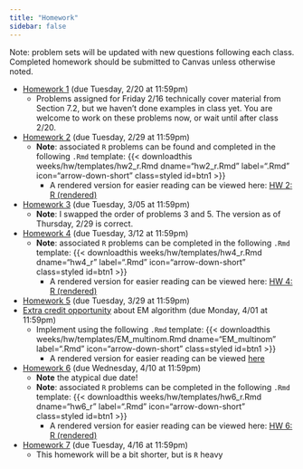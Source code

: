 ```yaml
---
title: "Homework"
sidebar: false
---
```


Note: problem sets will be updated with new questions following each class. Completed homework should be submitted to Canvas unless otherwise noted.

-   [Homework 1](weeks/hw/hw1.pdf) (due Tuesday, 2/20 at 11:59pm)
    -   Problems assigned for Friday 2/16 technically cover material from Section 7.2, but we haven't done examples in class yet. You are welcome to work on these problems now, or wait until after class 2/20.
-   [Homework 2](weeks/hw/hw2.pdf) (due Tuesday, 2/29 at 11:59pm)
    -   **Note**: associated `R` problems can be found and completed in the following `.Rmd` template: {{< downloadthis weeks/hw/templates/hw2_r.Rmd dname="hw2_r.Rmd" label=".Rmd" icon="arrow-down-short" class=styled id=btn1 >}}
        -   A rendered version for easier reading can be viewed here: [HW 2: R (rendered)](weeks/hw/templates/hw2_r.Rmd)
-   [Homework 3](weeks/hw/hw3.pdf) (due Tuesday, 3/05 at 11:59pm)
    -   **Note**: I swapped the order of problems 3 and 5. The version as of Thursday, 2/29 is correct.
-   [Homework 4](weeks/hw/hw4.pdf) (due Tuesday, 3/12 at 11:59pm)
    -   **Note**: associated `R` problems can be completed in the following `.Rmd` template: {{< downloadthis weeks/hw/templates/hw4_r.Rmd dname="hw4_r" label=".Rmd" icon="arrow-down-short" class=styled id=btn1 >}}
        -   A rendered version for easier reading can be viewed here: [HW 4: R (rendered)](weeks/hw/templates/hw4_r.Rmd)
-   [Homework 5](weeks/hw/hw5.pdf) (due Tuesday, 3/29 at 11:59pm)
-   [Extra credit opportunity](weeks/hw/EM_multinom_description.pdf) about EM algorithm (due Monday, 4/01 at 11:59pm)
    -   Implement using the following `.Rmd` template: {{< downloadthis weeks/hw/templates/EM_multinom.Rmd dname="EM_multinom" label=".Rmd" icon="arrow-down-short" class=styled id=btn1 >}}
        -   A rendered version for easier reading can be viewed [here](weeks/hw/templates/EM_multinom.Rmd)
-   [Homework 6](weeks/hw/hw6.pdf) (due Wednesday, 4/10 at 11:59pm)
    -   **Note** the atypical due date!
    -   **Note**: associated `R` problems can be completed in the following `.Rmd` template: {{< downloadthis weeks/hw/templates/hw6_r.Rmd dname="hw6_r" label=".Rmd" icon="arrow-down-short" class=styled id=btn1 >}}
        -   A rendered version for easier reading can be viewed here: [HW 6: R (rendered)](weeks/hw/templates/hw6_r.Rmd)
-   [Homework 7](weeks/hw/hw7.pdf) (due Tuesday, 4/16 at 11:59pm)
    -   This homework will be a bit shorter, but is `R` heavy
